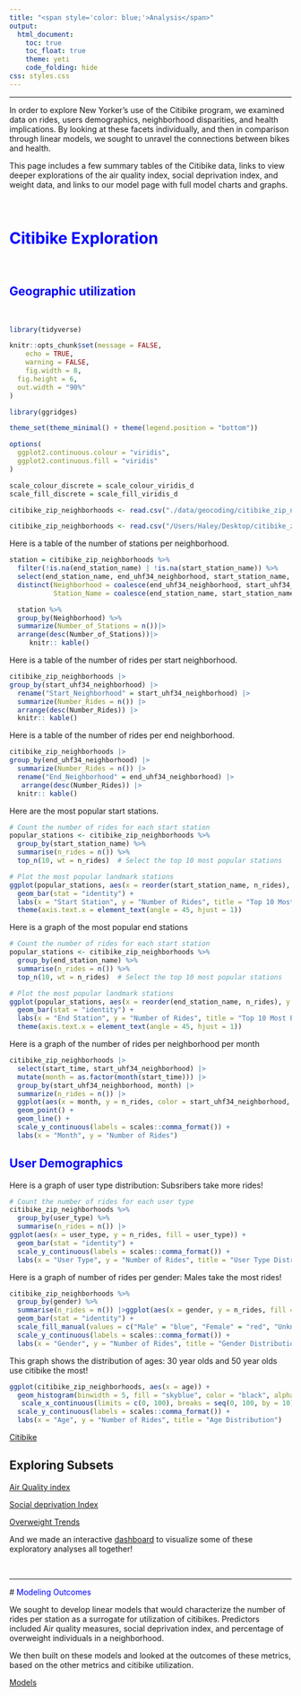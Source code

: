 ```yaml
---
title: "<span style='color: blue;'>Analysis</span>"
output: 
  html_document:
    toc: true
    toc_float: true
    theme: yeti
    code_folding: hide
css: styles.css
---
```


<style>
  h1 {
     font-weight: bold;
  }
</style>

***

In order to explore New Yorker's use of the Citibike program, we examined data on rides, users demographics, neighborhood disparities, and health implications. By looking at these facets individually, and then in comparison through linear models, we sought to unravel the connections between bikes and health. 

This page includes a few summary tables of the Citibike data, links to view deeper explorations of the air quality index, social deprivation index, and weight data, and links to our model page with full model charts and graphs. 

 &nbsp;

# <span style='color: blue;'>Citibike Exploration</span>

 &nbsp;
 
## <span style='color: blue;'>Geographic utilization</span> 

 &nbsp;

```r
library(tidyverse)

knitr::opts_chunk$set(message = FALSE,
	echo = TRUE,
	warning = FALSE,
	fig.width = 8, 
  fig.height = 6,
  out.width = "90%"
)

library(ggridges)

theme_set(theme_minimal() + theme(legend.position = "bottom"))

options(
  ggplot2.continuous.colour = "viridis",
  ggplot2.continuous.fill = "viridis"
)

scale_colour_discrete = scale_colour_viridis_d
scale_fill_discrete = scale_fill_viridis_d
```

```r
citibike_zip_neighborhoods <- read.csv("./data/geocoding/citibike_zip_neighborhoods.csv")
```

```r
citibike_zip_neighborhoods <- read.csv("/Users/Haley/Desktop/citibike_zip_neighborhoods.csv")
```

Here is a table of the number of stations per neighborhood.

```r
station = citibike_zip_neighborhoods %>%
  filter(!is.na(end_station_name) | !is.na(start_station_name)) %>%
  select(end_station_name, end_uhf34_neighborhood, start_station_name, start_uhf34_neighborhood) %>%
  distinct(Neighborhood = coalesce(end_uhf34_neighborhood, start_uhf34_neighborhood),
           Station_Name = coalesce(end_station_name, start_station_name))

  station %>%
  group_by(Neighborhood) %>%
  summarize(Number_of_Stations = n())|>
  arrange(desc(Number_of_Stations))|>
     knitr:: kable()
```

Here is a table of the number of rides per start neighborhood.

```r
citibike_zip_neighborhoods |>
group_by(start_uhf34_neighborhood) |>
  rename("Start_Neighborhood" = start_uhf34_neighborhood) |>
  summarize(Number_Rides = n()) |>
  arrange(desc(Number_Rides)) |>
  knitr:: kable()
```

Here is a table of the number of rides per end neighborhood.

```r
citibike_zip_neighborhoods |>
group_by(end_uhf34_neighborhood) |>
  summarize(Number_Rides = n()) |>
  rename("End_Neighborhood" = end_uhf34_neighborhood) |>
   arrange(desc(Number_Rides)) |>
  knitr:: kable()
```

Here are the most popular start stations.

```r
# Count the number of rides for each start station
popular_stations <- citibike_zip_neighborhoods %>%
  group_by(start_station_name) %>%
  summarise(n_rides = n()) %>%
  top_n(10, wt = n_rides)  # Select the top 10 most popular stations

# Plot the most popular landmark stations
ggplot(popular_stations, aes(x = reorder(start_station_name, n_rides), y = n_rides)) +
  geom_bar(stat = "identity") +
  labs(x = "Start Station", y = "Number of Rides", title = "Top 10 Most Popular Start Stations") +
  theme(axis.text.x = element_text(angle = 45, hjust = 1))
```

Here is a graph of the most popular end stations

```r
# Count the number of rides for each start station
popular_stations <- citibike_zip_neighborhoods %>%
  group_by(end_station_name) %>%
  summarise(n_rides = n()) %>%
  top_n(10, wt = n_rides)  # Select the top 10 most popular stations

# Plot the most popular landmark stations
ggplot(popular_stations, aes(x = reorder(end_station_name, n_rides), y = n_rides)) +
  geom_bar(stat = "identity") +
  labs(x = "End Station", y = "Number of Rides", title = "Top 10 Most Popular End Stations") +
  theme(axis.text.x = element_text(angle = 45, hjust = 1))
```

Here is a graph of the number of rides per neighborhood per month

```r
citibike_zip_neighborhoods |>
  select(start_time, start_uhf34_neighborhood) |>
  mutate(month = as.factor(month(start_time))) |>
  group_by(start_uhf34_neighborhood, month) |>
  summarize(n_rides = n()) |>
  ggplot(aes(x = month, y = n_rides, color = start_uhf34_neighborhood, group = start_uhf34_neighborhood)) +
  geom_point() +
  geom_line() +
  scale_y_continuous(labels = scales::comma_format()) +
  labs(x = "Month", y = "Number of Rides")
```


## <span style='color: blue;'>User Demographics</span> 

Here is a graph of user type distribution: Subsribers take more rides!

```r
# Count the number of rides for each user type
citibike_zip_neighborhoods %>%
  group_by(user_type) %>%
  summarise(n_rides = n()) |>
ggplot(aes(x = user_type, y = n_rides, fill = user_type)) +
  geom_bar(stat = "identity") +
  scale_y_continuous(labels = scales::comma_format()) +
  labs(x = "User Type", y = "Number of Rides", title = "User Type Distribution")
```

Here is a graph of number of rides per gender: Males take the most rides!

```r

citibike_zip_neighborhoods %>%
  group_by(gender) %>%
  summarise(n_rides = n()) |>ggplot(aes(x = gender, y = n_rides, fill = gender)) +
  geom_bar(stat = "identity") +
  scale_fill_manual(values = c("Male" = "blue", "Female" = "red", "Unknown" = "yellow")) +
  scale_y_continuous(labels = scales::comma_format()) +
  labs(x = "Gender", y = "Number of Rides", title = "Gender Distribution")
```

This graph shows the distribution of ages: 30 year olds and 50 year olds use citibike the most!

```r
ggplot(citibike_zip_neighborhoods, aes(x = age)) +
  geom_histogram(binwidth = 5, fill = "skyblue", color = "black", alpha = 0.7) +
   scale_x_continuous(limits = c(0, 100), breaks = seq(0, 100, by = 10)) +
  scale_y_continuous(labels = scales::comma_format()) +
  labs(x = "Age", y = "Number of Rides", title = "Age Distribution")
```


[Citibike](exploratory/Citibike_exploratory.html)

## Exploring Subsets

[Air Quality index](exploratory/AirQual_exploratory.html)

[Social deprivation Index](exploratory/SDI_Exploratory.html)

[Overweight Trends](exploratory/Weight_exploratory.html) 

And we made an interactive [dashboard](Dashboard_Shiny.html) to visualize some of these exploratory analyses all together!

 &nbsp;
 
 ***
 
 # <span style='color: blue;'>Modeling Outcomes</span>


We sought to develop linear models that would characterize the number of rides per station as a surrogate for utilization of citibikes. Predictors included Air quality measures, social deprivation index, and percentage of overweight individuals in a neighborhood. 

We then built on these models and looked at the outcomes of these metrics, based on the other metrics and citibike utilization. 

[Models](modeling/Modeling.html)

